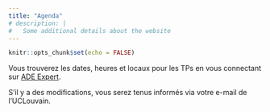 ```yaml
---
title: "Agenda"
# description: |
#   Some additional details about the website
---
```


```r
knitr::opts_chunk$set(echo = FALSE)
```

Vous trouverez les dates, heures et locaux pour les TPs en vous connectant sur [ADE Expert](http://horaire.uclouvain.be/direct/).

S'il y a des modifications, vous serez tenus informés via votre e-mail de l'UCLouvain.